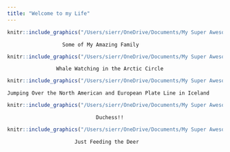 ---
title: "Welcome to my Life"
---

```{r, echo=FALSE}
knitr::include_graphics("/Users/sierr/OneDrive/Documents/My Super Awesome Cool Website/family.jpg")
```
                      Some of My Amazing Family
    
```{r, echo=FALSE}
knitr::include_graphics("/Users/sierr/OneDrive/Documents/My Super Awesome Cool Website/iceland.jpg")
```
                    Whale Watching in the Arctic Circle

```{r, echo=FALSE}
knitr::include_graphics("/Users/sierr/OneDrive/Documents/My Super Awesome Cool Website/iceland2.jpg")
```
    Jumping Over the North American and European Plate Line in Iceland

```{r, echo=FALSE}
knitr::include_graphics("/Users/sierr/OneDrive/Documents/My Super Awesome Cool Website/duchess.jpg")
```
                                 Duchess!!

```{r, echo=FALSE}
knitr::include_graphics("/Users/sierr/OneDrive/Documents/My Super Awesome Cool Website/deer.jpg")
```
                          Just Feeding the Deer